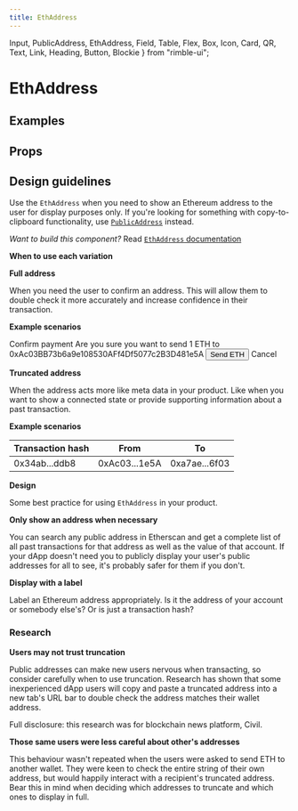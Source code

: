 ```yaml
---
title: EthAddress
---
```


  Input,
  PublicAddress,
  EthAddress,
  Field,
  Table,
  Flex,
  Box,
  Icon,
  Card,
  QR,
  Text,
  Link,
  Heading,
  Button,
  Blockie
} from "rimble-ui";

# EthAddress

## Examples

## Props

<PropsTable propMetaData={props.propMetaData} />

## Design guidelines

Use the `EthAddress` when you need to show an Ethereum address to the user for display purposes only. If you're looking for something with copy-to-clipboard functionality, use [`PublicAddress`](/Develop/PublicAddress) instead.

*Want to build this component?* Read [`EthAddress` documentation](/Develop/EthAddress)

**When to use each variation**

**Full address**

When you need the user to confirm an address. This will allow them to double check it more accurately and increase confidence in their transaction.

**Example scenarios**

<Card>
  <Heading.h3>Confirm payment</Heading.h3>
  <Text>Are you sure you want to send 1 ETH to</Text>
  <Flex>
    <Box mr={4}>
      <Blockie
        opts={{
          seed: "0xAc03BB73b6a9e108530AFf4Df5077c2B3D481e5A"
        }}
      />
    </Box>
    <Box justifyContent="center" alignItems="center">
      <Text ml={4}>0xAc03BB73b6a9e108530AFf4Df5077c2B3D481e5A </Text>
    </Box>
  </Flex>
  <Button mt={4} mr={3}>
    Send ETH
  </Button>
  <Button.Text>Cancel</Button.Text>
</Card>

**Truncated address**

When the address acts more like meta data in your product. Like when you want to show a connected state or provide supporting information about a past transaction.

**Example scenarios**

<Table>
  <thead>
    <tr>
      <th>Transaction hash</th>
      <th>From</th>
      <th>To</th>
    </tr>
  </thead>
  <tbody>
    <tr>
      <td>0x34ab...ddb8</td>
      <td>0xAc03...1e5A</td>
      <td>0xa7ae...6f03</td>
    </tr>
  </tbody>
</Table>

**Design**

Some best practice for using `EthAddress` in your product.

**Only show an address when necessary**

You can search any public address in Etherscan and get a complete list of all past transactions for that address as well as the value of that account. If your dApp doesn't need you to publicly display your user's public addresses for all to see, it's probably safer for them if you don't.

**Display with a label**

Label an Ethereum address appropriately. Is it the address of your account or somebody else's? Or is just a transaction hash?

### Research

**Users may not trust truncation**

Public addresses can make new users nervous when transacting, so consider carefully when to use truncation. Research has shown that some inexperienced dApp users will copy and paste a truncated address into a new tab's URL bar to double check the address matches their wallet address.

Full disclosure: this research was for blockchain news platform, Civil.

**Those same users were less careful about other's addresses**

This behaviour wasn't repeated when the users were asked to send ETH to another wallet. They were keen to check the entire string of their own address, but would happily interact with a recipient's truncated address. Bear this in mind when deciding which addresses to truncate and which ones to display in full.
